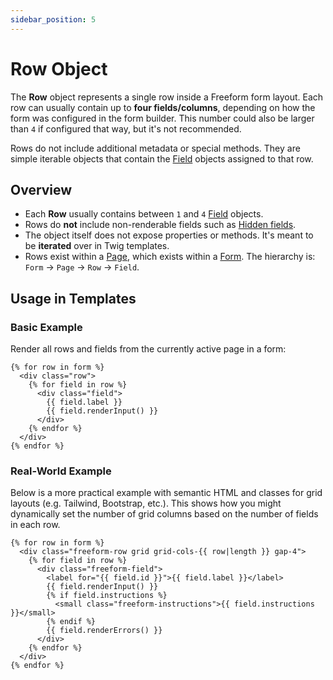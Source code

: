 ```yaml
---
sidebar_position: 5
---
```


# Row Object

The **Row** object represents a single row inside a Freeform form layout. Each row can usually contain up to **four fields/columns**, depending on how the form was configured in the form builder. This number could also be larger than `4` if configured that way, but it's not recommended.

Rows do not include additional metadata or special methods. They are simple iterable objects that contain the [Field](./field.mdx) objects assigned to that row.

## Overview

- Each **Row** usually contains between `1` and `4` [Field](./field.mdx) objects.
- Rows do **not** include non-renderable fields such as [Hidden fields](../../forms/fields.mdx#hidden).
- The object itself does not expose properties or methods. It's meant to be **iterated** over in Twig templates.
- Rows exist within a [Page](./page.mdx), which exists within a [Form](./form.mdx). The hierarchy is: `Form` → `Page` → `Row` → `Field`.

## Usage in Templates

### Basic Example

Render all rows and fields from the currently active page in a form:

```twig
{% for row in form %}
  <div class="row">
    {% for field in row %}
      <div class="field">
        {{ field.label }}
        {{ field.renderInput() }}
      </div>
    {% endfor %}
  </div>
{% endfor %}
```

### Real-World Example

Below is a more practical example with semantic HTML and classes for grid layouts (e.g. Tailwind, Bootstrap, etc.). This shows how you might dynamically set the number of grid columns based on the number of fields in each row.

```twig
{% for row in form %}
  <div class="freeform-row grid grid-cols-{{ row|length }} gap-4">
    {% for field in row %}
      <div class="freeform-field">
        <label for="{{ field.id }}">{{ field.label }}</label>
        {{ field.renderInput() }}
        {% if field.instructions %}
          <small class="freeform-instructions">{{ field.instructions }}</small>
        {% endif %}
        {{ field.renderErrors() }}
      </div>
    {% endfor %}
  </div>
{% endfor %}
```